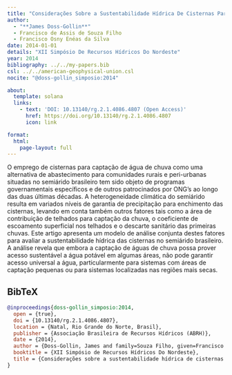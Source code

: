```yaml
---
title: "Considerações Sobre a Sustentabilidade Hídrica De Cisternas Para Captação De Chuva No Semiárido Brasileiro"
author:
  - "**James Doss-Gollin**"
  - Francisco de Assis de Souza Filho
  - Francisco Osny Enéas da Silva
date: 2014-01-01
details: "XII Simpósio De Recursos Hídricos Do Nordeste"
year: 2014
bibliography: ../../my-papers.bib
csl: ../../american-geophysical-union.csl
nocite: "@doss-gollin_simposio:2014"

about:
  template: solana
  links:
    - text: 'DOI: 10.13140/rg.2.1.4086.4807 (Open Access)'
      href: https://doi.org/10.13140/rg.2.1.4086.4807
      icon: link

format:
  html:
    page-layout: full
---
```


O emprego de cisternas para captação de água de chuva como uma alternativa de abastecimento para comunidades rurais e peri-urbanas situadas no semiárido brasileiro tem sido objeto de programas governamentais específicos e de outros patrocinados por ONG’s ao longo das duas últimas décadas. A heterogeneidade climática do semiárido resulta em variados níveis de garantia de precipitação para enchimento das cisternas, levando em conta também outros fatores tais como a área de contribuição de telhados para captação da chuva, o coeficiente de escoamento superficial nos telhados e o descarte sanitário das primeiras chuvas. Este artigo apresenta um modelo de análise conjunta destes fatores para avaliar a sustentabilidade hídrica das cisternas no semiárido brasileiro. A análise revela que embora a captação de águas de chuva possa prover acesso sustentável a água potável em algumas áreas, não pode garantir acesso universal a água, particularmente para sistemas com áreas de captação pequenas ou para sistemas localizadas nas regiões mais secas.

## BibTeX

```bibtex
@inproceedings{doss-gollin_simposio:2014,
  open = {true},
  doi = {10.13140/rg.2.1.4086.4807},
  location = {Natal, Rio Grande do Norte, Brasil},
  publisher = {Associação Brasileira de Recursos Hídricos (ABRH)},
  date = {2014},
  author = {Doss-Gollin, James and family=Souza Filho, given=Francisco de Assis, prefix=de, useprefix=true and family=Silva, given=Francisco Osny Enéas, prefix=da, useprefix=true},
  booktitle = {XII Simpósio de Recursos Hídricos Do Nordeste},
  title = {Considerações sobre a sustentabilidade hídrica de cisternas para captação de chuva no Semiárido Brasileiro},
}
```